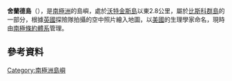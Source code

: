 {{coord|66|22|S|66|58|W|display=title}}

'''舍蘭德島'''（{{lang-en|Scholander Island}}），是[[南極洲|南極洲]]的島嶼，處於[[沃特金斯島|沃特金斯島]]以東2.8公里，屬於[[比斯科群島|比斯科群島]]的一部分，根據[[英國|英國]]探險隊拍攝的空中照片繪入地圖，以[[美國|美國]]的生理學家命名，現時由[[南極條約體系|南極條約體系]]管理。

==參考資料==
{{usgs-gazetteer}}

{{DEFAULTSORT:Scholander Island}}
[[Category:南極洲島嶼|Category:南極洲島嶼]]


{{Biscoes-geo-stub}}